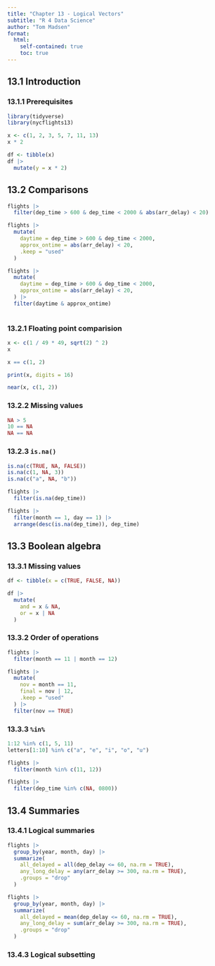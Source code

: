 ```yaml
---
title: "Chapter 13 - Logical Vectors"
subtitle: "R 4 Data Science"
author: "Tom Madsen"
format:
  html: 
    self-contained: true
    toc: true
---
```


## 13.1 Introduction

### 13.1.1 Prerequisites
```r
library(tidyverse)
library(nycflights13)
```
```r
x <- c(1, 2, 3, 5, 7, 11, 13)
x * 2
```
```r
df <- tibble(x)
df |> 
  mutate(y = x * 2)
```

## 13.2 Comparisons
```r
flights |> 
  filter(dep_time > 600 & dep_time < 2000 & abs(arr_delay) < 20)
```
```r
flights |> 
  mutate(
    daytime = dep_time > 600 & dep_time < 2000,
    approx_ontime = abs(arr_delay) < 20,
    .keep = "used"
  )
```
```r
flights |> 
  mutate(
    daytime = dep_time > 600 & dep_time < 2000,
    approx_ontime = abs(arr_delay) < 20,
  ) |> 
  filter(daytime & approx_ontime)
  
```

### 13.2.1 Floating point comparision
```r
x <- c(1 / 49 * 49, sqrt(2) ^ 2)
x
```
```r
x == c(1, 2)
```
```r
print(x, digits = 16)
```
```r
near(x, c(1, 2))
```

### 13.2.2 Missing values
```r
NA > 5
10 == NA
NA == NA
```

### 13.2.3 `is.na()`
```r
is.na(c(TRUE, NA, FALSE))
is.na(c(1, NA, 3))
is.na(c("a", NA, "b"))
```
```r
flights |> 
  filter(is.na(dep_time))
```
```r
flights |> 
  filter(month == 1, day == 1) |> 
  arrange(desc(is.na(dep_time)), dep_time)
```

## 13.3 Boolean algebra

### 13.3.1 Missing values
```r
df <- tibble(x = c(TRUE, FALSE, NA))

df |>
  mutate(
    and = x & NA,
    or = x | NA
  )
```

### 13.3.2 Order of operations

```r
flights |>
  filter(month == 11 | month == 12)

flights |>
  mutate(
    nov = month == 11,
    final = nov | 12,
    .keep = "used"
  ) |>
  filter(nov == TRUE)
```

### 13.3.3 `%in%`

```r
1:12 %in% c(1, 5, 11)
letters[1:10] %in% c("a", "e", "i", "o", "u")

flights |>
  filter(month %in% c(11, 12))

flights |>
  filter(dep_time %in% c(NA, 0800))
```

## 13.4 Summaries

### 13.4.1 Logical summaries

```r
flights |>
  group_by(year, month, day) |>
  summarize(
    all_delayed = all(dep_delay <= 60, na.rm = TRUE),
    any_long_delay = any(arr_delay >= 300, na.rm = TRUE),
    .groups = "drop"
  )
```

```r
flights |>
  group_by(year, month, day) |>
  summarize(
    all_delayed = mean(dep_delay <= 60, na.rm = TRUE),
    any_long_delay = sum(arr_delay >= 300, na.rm = TRUE),
    .groups = "drop"
  )
```

### 13.4.3 Logical subsetting







